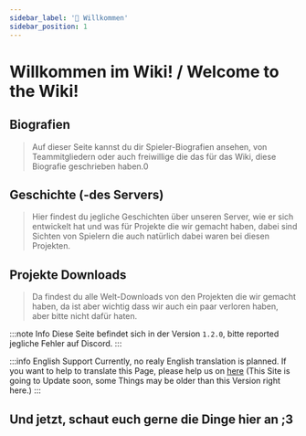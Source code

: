 ```yaml
---
sidebar_label: '👋 Willkommen'
sidebar_position: 1
---
```


# Willkommen im Wiki! / Welcome to the Wiki!

## Biografien

> Auf dieser Seite kannst du dir Spieler-Biografien ansehen, von Teammitgliedern oder auch freiwillige die das für das Wiki, diese Biografie geschrieben haben.0

## Geschichte (-des Servers)

> Hier findest du jegliche Geschichten über unseren Server, wie er sich entwickelt hat und was für Projekte die wir gemacht haben, dabei sind Sichten von Spielern die auch natürlich dabei waren bei diesen Projekten.


## Projekte Downloads

> Da findest du alle Welt-Downloads von den Projekten die wir gemacht haben, da ist aber wichtig dass wir auch ein paar verloren haben, aber bitte nicht dafür haten.

:::note Info
Diese Seite befindet sich in der Version `1.2.0`, bitte reported jegliche Fehler auf Discord.
:::

:::info English Support
Currently, no realy English translation is planned. If you want to help to translate this Page, please help us on [here](https://crowdin.com/project/cca-wiki) (This Site is going to Update soon, some Things may be older than this Version right here.)
:::

## Und jetzt, schaut euch gerne die Dinge hier an ;3